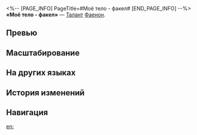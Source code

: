 <%-- [PAGE_INFO]
PageTitle=#Моё тело - факел#
[END_PAGE_INFO] --%>
{{Навык Инфобокс
|Название         = Моё тело - факел
|Изображение      = Навык Моё тело - факел.png
|Персонаж         = Фаенон
|Тип              = Талант
|Тэг              = Усиление
|УронСтойк        = 
|ЭнергияГен       = 
|Энергия          = 
|Длительность     = 
|Описание         = Талант Фаенона. Когда заряд Ядро пламени достигает 12 ед., становится доступно использование сверхспособности. После достижения макс. значения заряда может быть получено до 3 доп. единиц. После завершения трансформации персонаж получает заряд Ядро пламени на основе излишних накопленных единиц заряда.<br />Когда Фаенон становится целью умения другого существа, он получает 1 ед. заряда Ядро пламени. Если это умение использует союзник Фаенона, то крит. урон Фаенона повышается на {{Цвет|Выделенный|15%—33%}} на 3 хода.
|Свойство1        = 
|Масштабирование1 = 
}}
'''«Моё тело - факел»''' — [[Талант]] [[Фаенон]].

==Превью==
{{Превью
|Файл = Моё тело - факел Превью
}}

==Масштабирование==
{{Масштабирование навыка|тип=Талант
|15%;16.5%;18%;19.5%;21%;22.5%;24.38%;26.25%;28.13%;30%;31.5%;33%;34.5%;36%;37.5%
}}

==На других языках==
{{На других языках
|en   = Pyric Corpus
|zhs  = 此身为炬
|zht  = 此身為炬
|ja   = この{{Rubi|身|み}}を{{Rubi|炬火|きょか}}とす
|ko   = 이 몸을 횃불 삼아
|es   = Yo seré mi propia antorcha
|fr   = Corps ardent
|ru   = Моё тело - факел
|th   = Pyric Corpus
|vi   = Thân Này Là Đuốc
|de   = Körper aus Feuer
|id   = Pyric Corpus
|pt   = Corpo Ígneo
}}

==История изменений==
{{История изменений|3.5}}

==Навигация==
{{Навык Навбокс|Фаенон}}

[[en:]]